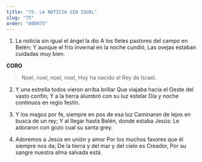 ```yaml
---
title: "75. LA NOTÍCIA SIN IGUAL"
slug: "75"
order: "000075"
---
```

1.  La noticia sin igual el ángel la dio
A los fieles pastores del campo en Belén;
Y aunque el frío invernal en la noche cundió, Las ovejas estaban cuidadas muy bien.

**CORO**
>Noel, noel, noel, noel,
Hoy ha nacido el Rey de Israel.

2.	Y una estrella todos vieron arriba brillar Que viajaba hacia el Oeste del vasto confin; Y a la tierra alumbró con su luz estelar
Día y noche continuos en regio festín.

3.	Y los magos por fe, siempre en pos de esa luz Caminaron de lejos en busca de un rey;
Y al llegar hasta Belén, donde estaba Jesús: Le adoraron con gozo cual su santa grey.

4.   Adoremos a Jesús en unión y amor
Por los muchos favores que él siempre nos da; De la tierra y del mar y del cielo es Creador, Por su sangre nuestra alma salvada está.

